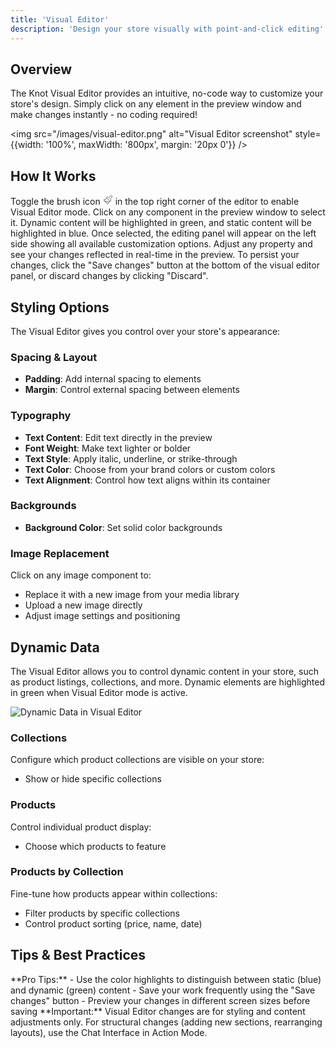 ```yaml
---
title: 'Visual Editor'
description: 'Design your store visually with point-and-click editing'
---
```


## Overview

The Knot Visual Editor provides an intuitive, no-code way to customize your store's design. Simply click on any element in the preview window and make changes instantly - no coding required!

<img src="/images/visual-editor.png" alt="Visual Editor screenshot" style={{width: '100%', maxWidth: '800px', margin: '20px 0'}} />

## How It Works

<Steps>
    <Step title="Toggle the brush icon">
        Toggle the brush icon <svg xmlns="http://www.w3.org/2000/svg" width="16" height="16" viewBox="0 0 24 24" fill="none" stroke="currentColor" strokeWidth="2" strokeLinecap="round" strokeLinejoin="round" style={{display: 'inline-block', verticalAlign: 'middle'}}><path d="m14.622 17.897-10.68-2.913"/><path d="M18.376 2.622a1 1 0 1 1 3.002 3.002L17.36 9.643a.5.5 0 0 0 0 .707l.944.944a2.41 2.41 0 0 1 0 3.408l-.944.944a.5.5 0 0 1-.707 0L8.354 7.348a.5.5 0 0 1 0-.707l.944-.944a2.41 2.41 0 0 1 3.408 0l.944.944a.5.5 0 0 0 .707 0z"/><path d="M9 8c-1.804 2.71-3.97 3.46-6.583 3.948a.507.507 0 0 0-.302.819l7.32 8.883a1 1 0 0 0 1.185.204C12.735 20.405 16 16.792 16 15"/></svg> in the top right corner of the editor to enable Visual Editor mode.
    </Step>
    <Step title="Select an element">
        Click on any component in the preview window to select it.
        Dynamic content will be highlighted in green, and static content will be highlighted in blue.
    </Step>
    <Step title="Open the editor panel">
        Once selected, the editing panel will appear on the left side showing all available customization options.
    </Step>
    <Step title="Make your changes">
        Adjust any property and see your changes reflected in real-time in the preview.
    </Step>
    <Step title="Save your work">
        To persist your changes, click the "Save changes" button at the bottom of the visual editor panel,
        or discard changes by clicking "Discard".
    </Step>
</Steps>

## Styling Options

The Visual Editor gives you control over your store's appearance:

### Spacing & Layout
- **Padding**: Add internal spacing to elements
- **Margin**: Control external spacing between elements

### Typography
- **Text Content**: Edit text directly in the preview
- **Font Weight**: Make text lighter or bolder
- **Text Style**: Apply italic, underline, or strike-through
- **Text Color**: Choose from your brand colors or custom colors
- **Text Alignment**: Control how text aligns within its container

### Backgrounds
- **Background Color**: Set solid color backgrounds

### Image Replacement
Click on any image component to:
- Replace it with a new image from your media library
- Upload a new image directly
- Adjust image settings and positioning

## Dynamic Data

The Visual Editor allows you to control dynamic content in your store, such as product listings, collections, and more. Dynamic elements are highlighted in green when Visual Editor mode is active.

<Frame caption="Dynamic data elements are highlighted in green. If clicking the wrapper doesn't show dynamic options, click an inner item and use the up arrow (↑) in the editor panel to select the parent wrapper.">
<img src="/images/dynamic-area.png" alt="Dynamic Data in Visual Editor" style={{width: '100%', maxWidth: '600px', margin: '20px 0'}} />
</Frame>

### Collections
Configure which product collections are visible on your store:
- Show or hide specific collections

### Products
Control individual product display:
- Choose which products to feature

### Products by Collection
Fine-tune how products appear within collections:
- Filter products by specific collections
- Control product sorting (price, name, date)

## Tips & Best Practices

<Tip>
**Pro Tips:**
- Use the color highlights to distinguish between static (blue) and dynamic (green) content
- Save your work frequently using the "Save changes" button
- Preview your changes in different screen sizes before saving
</Tip>


<Warning>
**Important:** Visual Editor changes are for styling and content adjustments only. For structural changes (adding new sections, rearranging layouts), use the Chat Interface in Action Mode.
</Warning>
